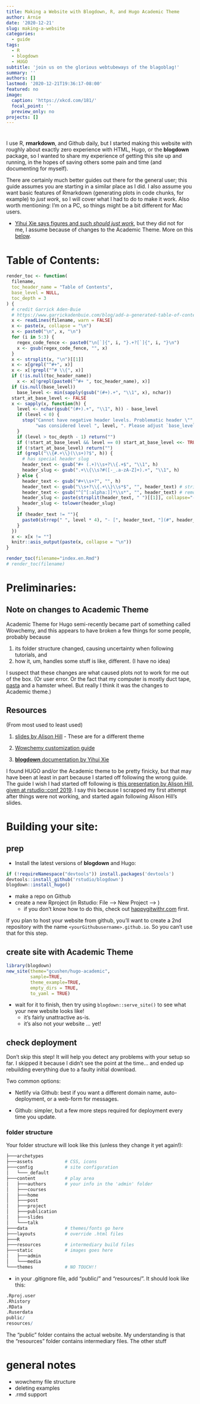 ```yaml
---
title: Making a Website with Blogdown, R, and Hugo Academic Theme
author: Arnie
date: '2020-12-21'
slug: making-a-website
categories:
  - guide
tags:
  - R
  - blogdown
  - HUGO
subtitle: 'join us on the glorious webtubeways of the blagoblag!'
summary: ''
authors: []
lastmod: '2020-12-21T19:36:17-08:00'
featured: no
image:
  caption: 'https://xkcd.com/181/'
  focal_point: ''
  preview_only: no
projects: []
---
```


# {-}

I use R, __rmarkdown__, and Github daily, but I started making this website with roughly about exactly zero experience with HTML, Hugo, or the __blogdown__ package, so I wanted to share my experience of getting this site up and running, in the hopes of saving others some pain and time (and documenting for myself).  

There are certainly much better guides out there for the general user; this guide assumes you are starting in a similar place as I did.  I also assume you want basic features of Rmarkdown (generating plots in code chunks, for example) to _just work_, so I will cover what I had to do to make it work.  Also worth mentioning: I'm on a PC, so things might be a bit different for Mac users.

  + [Yihui Xie says figures and such _should just work_](https://bookdown.org/yihui/blogdown/dep-path.html), but they did not for me, I assume because of changes to the Academic Theme.  More on this [below](http://localhost:4321/2020/12/21/making-a-website/#note-on-changes-to-academic-theme).



# Table of Contents:

```r
render_toc <- function(
  filename, 
  toc_header_name = "Table of Contents",
  base_level = NULL,
  toc_depth = 3
) {
  # credit Garrick Aden-Buie
  # https://www.garrickadenbuie.com/blog/add-a-generated-table-of-contents-anywhere-in-rmarkdown/
  x <- readLines(filename, warn = FALSE)
  x <- paste(x, collapse = "\n")
  x <- paste0("\n", x, "\n")
  for (i in 5:3) {
    regex_code_fence <- paste0("\n[`]{", i, "}.+?[`]{", i, "}\n")
    x <- gsub(regex_code_fence, "", x)
  }
  x <- strsplit(x, "\n")[[1]]
  x <- x[grepl("^#+", x)]
  x <- x[!grepl("^# \\{", x)]
  if (!is.null(toc_header_name)) 
    x <- x[!grepl(paste0("^#+ ", toc_header_name), x)]
  if (is.null(base_level))
    base_level <- min(sapply(gsub("(#+).+", "\\1", x), nchar))
  start_at_base_level <- FALSE
  x <- sapply(x, function(h) {
    level <- nchar(gsub("(#+).+", "\\1", h)) - base_level
    if (level < 0) {
      stop("Cannot have negative header levels. Problematic header \"", h, '" ',
           "was considered level ", level, ". Please adjust `base_level`.")
    }
    if (level > toc_depth - 1) return("")
    if (!start_at_base_level && level == 0) start_at_base_level <<- TRUE
    if (!start_at_base_level) return("")
    if (grepl("\\{#.+\\}(\\s+)?$", h)) {
      # has special header slug
      header_text <- gsub("#+ (.+)\\s+?\\{.+$", "\\1", h)
      header_slug <- gsub(".+\\{\\s?#([-_.a-zA-Z]+).+", "\\1", h)
    } else {
      header_text <- gsub("#+\\s+?", "", h)
      header_text <- gsub("\\s+?\\{.+\\}\\s*$", "", header_text) # strip { .tabset ... }
      header_text <- gsub("^[^[:alpha:]]*\\s*", "", header_text) # remove up to first alpha char
      header_slug <- paste(strsplit(header_text, " ")[[1]], collapse="-")
      header_slug <- tolower(header_slug)
    }
    if (header_text != ""){
      paste0(strrep(" ", level * 4), "- [", header_text, "](#", header_slug, ")")
    }
  })
  x <- x[x != ""]
  knitr::asis_output(paste(x, collapse = "\n"))
}

render_toc(filename="index.en.Rmd")
# render_toc(filename)
```



# Preliminaries:

## Note on changes to Academic Theme

Academic Theme for Hugo semi-recently became part of something called Wowchemy, and this appears to have broken a few things for some people, probably because

  1. its folder structure changed, causing uncertainty when following tutorials, and 
  1. how it, um, handles some stuff is like, different.  (I have no idea)

I suspect that these changes are what caused plots not to work for me out of the box.  (Or user error.  Or the fact that my computer is mostly duct tape, [pasta](https://en.wikipedia.org/wiki/Alien_(film)#:~:text=pasta) and a hamster wheel.  But really I think it was the changes to Academic theme.)





## Resources  

(From most used to least used)

  1. [slides by Alison Hill](https://arm.rbind.io/slides/blogdown.html)
    - These are for a different theme

  1. [Wowchemy customization guide](https://wowchemy.com/docs/customization/) 
  
  1. [__blogdown__ documentation by Yihui Xie](https://bookdown.org/yihui/blogdown/)

  
I found HUGO and/or the Academic theme to be pretty finicky, but that may have been at least in part because I started off following the wrong guide.  The guide I wish I had started off following is [this presentation by Alison Hill, given at rstudio::conf 2019](https://arm.rbind.io/slides/blogdown.html).  I say this because I scrapped my first attempt after things were not working, and started again following Alison Hill's slides.





# Building your site:

## prep

+ Install the latest versions of __blogdown__ and Hugo:

```r
if (!requireNamespace("devtools")) install.packages('devtools')
devtools::install_github('rstudio/blogdown')
blogdown::install_hugo()
```


+ make a repo on Github
+ create a new Rproject (in Rstudio: File --> New Project --> )
  - if you don't know how to do this, check out [happygitwithr.com](https://happygitwithr.com/) first.



:::fyi
If you plan to host your website from github, you'll want to create a 2nd repository with the name `<yourGithubusername>.github.io`.  So you can't use that for this step.
:::




## create site with Academic Theme

```r
library(blogdown)
new_site(theme="gcushen/hugo-academic",
         sample=TRUE,
         theme_example=TRUE,
         empty_dirs = TRUE,
         to_yaml = TRUE)
```

+ wait for it to finish, then try using `blogdown::serve_site()` to see what your new website looks like!
  - it's fairly unattractive as-is.  
  - it's also not your website ... yet!



## check deployment

:::fyi
Don't skip this step!  It will help you detect any problems with your setup so far.  I skipped it because I didn't see the point at the time... and ended up rebuilding everything due to a faulty initial download.
:::

Two common options:

- Netlify via Github: best if you want a different domain name, auto-deployment, or a web-form for messages.

- Github: simpler, but a few more steps required for deployment every time you update.


















### folder structure

Your folder structure will look like this (unless they change it yet again!):

```r
├───archetypes
├───assets            # CSS, icons
├───config            # site configuration
│   └───_default
├───content           # play area
│   ├───authors       # your info in the 'admin' folder
│   ├───courses
│   ├───home
│   ├───post
│   ├───project
│   ├───publication
│   ├───slides
│   └───talk
├───data              # themes/fonts go here
├───layouts           # override .html files
├───R
├───resources         # intermediary build files
├───static            # images goes here
│   ├───admin
│   └───media
└───themes            # NO TOUCH!!
```







+ in your .gitignore file, add "public/" and "resources/".  It should look like this:

```r
.Rproj.user
.Rhistory
.RData
.Ruserdata
public/
resources/
```






:::note
The "public" folder contains the actual website.  My understanding is that the "resources" folder contains intermediary files.  The other stuff
:::








# general notes

- wowchemy file structure
- deleting examples
- .rmd support









